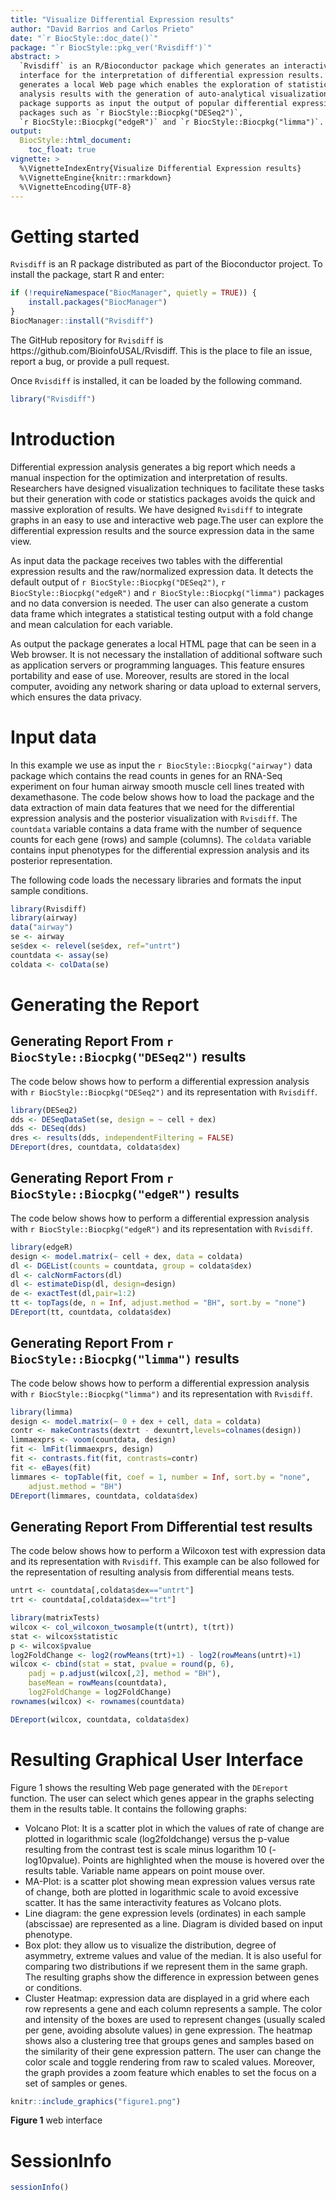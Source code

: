 ---
title: "Visualize Differential Expression results"
author: "David Barrios and Carlos Prieto"
date: "`r BiocStyle::doc_date()`"
package: "`r BiocStyle::pkg_ver('Rvisdiff')`"
abstract: >
  `Rvisdiff` is an R/Bioconductor package which generates an interactive
  interface for the interpretation of differential expression results. It
  generates a local Web page which enables the exploration of statistical
  analysis results with the generation of auto-analytical visualizations. The
  package supports as input the output of popular differential expression
  packages such as `r BiocStyle::Biocpkg("DESeq2")`,
  `r BiocStyle::Biocpkg("edgeR")` and `r BiocStyle::Biocpkg("limma")`.
output:
  BiocStyle::html_document:
    toc_float: true
vignette: >
  %\VignetteIndexEntry{Visualize Differential Expression results}
  %\VignetteEngine{knitr::rmarkdown}
  %\VignetteEncoding{UTF-8}  
---

# Getting started

`Rvisdiff` is an R package distributed as part of the Bioconductor project.
To install the package, start R and enter:

```{r , echo=TRUE, message=FALSE, warning=FALSE, eval=FALSE}
if (!requireNamespace("BiocManager", quietly = TRUE)) {
    install.packages("BiocManager")
}
BiocManager::install("Rvisdiff")
```
The GitHub repository for `Rvisdiff` is https://github.com/BioinfoUSAL/Rvisdiff.
This is the place to file an issue, report a bug, or provide a pull request.

Once `Rvisdiff` is installed, it can be loaded by the following command.
```{r , echo=TRUE, message=FALSE, warning=FALSE, eval=TRUE}
library("Rvisdiff")
```

# Introduction

Differential expression analysis generates a big report which needs a manual
inspection for the optimization and interpretation of results. Researchers have
designed visualization techniques to facilitate these tasks but their generation
with code or statistics packages avoids the quick and massive exploration of
results. We have designed `Rvisdiff` to integrate graphs in an easy to use and
interactive web page.The user can explore the differential expression results
and the source expression data in the same view.

As input data the package receives two tables with the differential expression
results and the raw/normalized expression data. It detects the default output of
`r BiocStyle::Biocpkg("DESeq2")`, `r BiocStyle::Biocpkg("edgeR")` and
`r BiocStyle::Biocpkg("limma")` packages and no data conversion is needed. The
user can also generate a custom data frame which integrates a statistical
testing output with a fold change and mean calculation for each variable. 

As output the package generates a local HTML page that can be seen in a Web
browser. It is not necessary the installation of additional software such as
application servers or programming languages. This feature ensures portability
and ease of use. Moreover, results are stored in the local computer, avoiding
any network sharing or data upload to external servers, which ensures the data
privacy.

# Input data

In this example we use as input the `r BiocStyle::Biocpkg("airway")` data
package which contains the read counts in genes for an RNA-Seq experiment on
four human airway smooth muscle cell lines treated with dexamethasone. The code
below shows how to load the package and the data extraction of main data
features that we need for the differential expression analysis and the posterior
visualization with `Rvisdiff`. The `countdata` variable contains a data frame
with the number of sequence counts for each gene (rows) and sample (columns).
The `coldata` variable contains input phenotypes for the differential expression
analysis and its posterior representation.

The following code loads the necessary libraries and formats the input sample
conditions.
```{r , echo=TRUE, message=FALSE, warning=FALSE, eval=TRUE}
library(Rvisdiff)
library(airway)
data("airway")
se <- airway
se$dex <- relevel(se$dex, ref="untrt")
countdata <- assay(se)
coldata <- colData(se)
```

# Generating the Report

## Generating Report From `r BiocStyle::Biocpkg("DESeq2")` results

The code below shows how to perform a differential expression analysis with
`r BiocStyle::Biocpkg("DESeq2")` and its representation with `Rvisdiff`.
```{r , echo=TRUE, message=FALSE, warning=FALSE, eval=TRUE}
library(DESeq2)
dds <- DESeqDataSet(se, design = ~ cell + dex)
dds <- DESeq(dds)
dres <- results(dds, independentFiltering = FALSE)
DEreport(dres, countdata, coldata$dex)
```

## Generating Report From `r BiocStyle::Biocpkg("edgeR")` results

The code below shows how to perform a differential expression analysis with
`r BiocStyle::Biocpkg("edgeR")` and its representation with `Rvisdiff`.
```{r , echo=TRUE, message=FALSE, warning=FALSE, eval=TRUE}
library(edgeR)
design <- model.matrix(~ cell + dex, data = coldata)
dl <- DGEList(counts = countdata, group = coldata$dex)
dl <- calcNormFactors(dl)
dl <- estimateDisp(dl, design=design)
de <- exactTest(dl,pair=1:2)
tt <- topTags(de, n = Inf, adjust.method = "BH", sort.by = "none")
DEreport(tt, countdata, coldata$dex) 
```

## Generating Report From `r BiocStyle::Biocpkg("limma")` results

The code below shows how to perform a differential expression analysis with
`r BiocStyle::Biocpkg("limma")` and its representation with `Rvisdiff`.
```{r , echo=TRUE, message=FALSE, warning=FALSE, eval=TRUE}
library(limma)
design <- model.matrix(~ 0 + dex + cell, data = coldata)
contr <- makeContrasts(dextrt - dexuntrt,levels=colnames(design))
limmaexprs <- voom(countdata, design)
fit <- lmFit(limmaexprs, design)
fit <- contrasts.fit(fit, contrasts=contr)
fit <- eBayes(fit)
limmares <- topTable(fit, coef = 1, number = Inf, sort.by = "none",
    adjust.method = "BH")
DEreport(limmares, countdata, coldata$dex) 
```

## Generating Report From Differential test results

The code below shows how to perform a Wilcoxon test with expression data and its
representation with `Rvisdiff`. This example can be also followed for the
representation of resulting analysis from differential means tests.
```{r , echo=TRUE, message=FALSE, warning=FALSE, eval=TRUE}
untrt <- countdata[,coldata$dex=="untrt"]
trt <- countdata[,coldata$dex=="trt"]

library(matrixTests)
wilcox <- col_wilcoxon_twosample(t(untrt), t(trt))
stat <- wilcox$statistic
p <- wilcox$pvalue
log2FoldChange <- log2(rowMeans(trt)+1) - log2(rowMeans(untrt)+1)
wilcox <- cbind(stat = stat, pvalue = round(p, 6),
    padj = p.adjust(wilcox[,2], method = "BH"),
    baseMean = rowMeans(countdata),
    log2FoldChange = log2FoldChange)
rownames(wilcox) <- rownames(countdata)

DEreport(wilcox, countdata, coldata$dex)
```

# Resulting Graphical User Interface
Figure 1 shows the resulting Web page generated with the `DEreport` function.
The user can select which genes appear in the graphs selecting them in the
results table. It contains the following graphs:

* Volcano Plot: It is a scatter plot in which the values of rate of change are
plotted in logarithmic scale (log2foldchange) versus the p-value resulting from
the contrast test is scale minus logarithm 10 (-log10pvalue). Points are
highlighted when the mouse is hovered over the results table. Variable name
appears on point mouse over.
* MA-Plot: is a scatter plot showing mean expression values versus rate of
change, both are plotted in logarithmic scale to avoid excessive scatter. It has
the same interactivity features as Volcano plots.
* Line diagram: the gene expression levels (ordinates) in each sample
(abscissae) are represented as a line. Diagram is divided based on input
phenotype.
* Box plot: they allow us to visualize the distribution, degree of asymmetry,
extreme values and value of the median. It is also useful for comparing two
distributions if we represent them in the same graph. The resulting graphs show
the difference in expression between genes or conditions.
* Cluster Heatmap: expression data are displayed in a grid where each row
represents a gene and each column represents a sample. The color and intensity
of the boxes are used to represent changes (usually scaled per gene, avoiding
absolute values) in gene expression. The heatmap shows also a clustering tree
that groups genes and samples based on the similarity of their gene expression
pattern. The user can change the color scale and toggle rendering from raw to
scaled values. Moreover, the graph provides a zoom feature which enables to set
the focus on a set of samples or genes.

```{r echo=FALSE}
knitr::include_graphics("figure1.png")
```
**Figure 1** web interface

# SessionInfo {-}

```{r sessionInfo}
sessionInfo()
```
